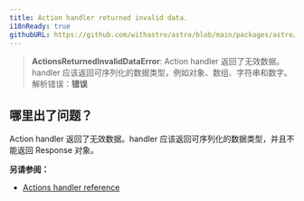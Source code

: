 ```yaml
---
title: Action handler returned invalid data.
i18nReady: true
githubURL: https://github.com/withastro/astro/blob/main/packages/astro/src/core/errors/errors-data.ts
---
```


> **ActionsReturnedInvalidDataError**: Action handler 返回了无效数据。handler 应该返回可序列化的数据类型，例如对象、数组、字符串和数字。解析错误：**错误**

## 哪里出了问题？
Action handler 返回了无效数据。handler 应该返回可序列化的数据类型，并且不能返回 Response 对象。

**另请参阅：**
-  [Actions handler reference](/en/reference/api-reference/#handler-property)
